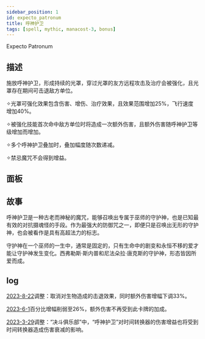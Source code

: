 ```yaml
---
sidebar_position: 1
id: expecto_patronum
title: 呼神护卫
tags: [spell, mythic, manacost-3, bonus]
---
```


Expecto Patronum

<!--truncate-->



<CardBasics cardKey={id}/>


## 描述

施放呼神护卫，形成持续的光罩，穿过光罩的友方远程攻击及治疗会被强化，且光罩存在期间可击退敌方单位。

✧光罩可强化效果包含伤害、增伤、治疗效果，且效果范围增加25%，飞行速度增加40%。

✧被强化技能首次命中敌方单位时将造成一次额外伤害，且额外伤害随呼神护卫等级增加而增加。

✧多个呼神护卫叠加时，叠加幅度随次数递减。

✧禁忌魔咒不会得到增益。

## 面板


<LevelComponent/>


<CardDynamicTable cardKey={id}/>


<CardComplexTable cardKey={id}/>





## 故事

呼神护卫是一种古老而神秘的魔咒，能够召唤出专属于巫师的守护神，也是已知最有效的对抗摄魂怪的手段。作为最强大的防御咒之一，即便只是召唤出无形的守护神，也会被看作是具有高超法力的标志。

守护神在一个巫师的一生中，通常是固定的，只有生命中的剧变和永恒不移的爱才能让守护神发生变化。西弗勒斯·斯内普和尼法朵拉·唐克斯的守护神，形态皆因所爱而成。

## log

[2023-8-22](/blog/230822-update-annc#adjustment)调整：取消对生物造成的击退效果，同时额外伤害增幅下调33%。

[2023-6-1](/blog/230601-update-annc#adjustment)百分比增幅削弱至26%，额外伤害不再受到此卡牌的加成。

[2023-3-29](/blog/230329-update-annc#adjustment)调整：“决斗俱乐部”中，“呼神护卫”对时间转换器的伤害增益也将受到时间转换器造成伤害衰减的影响。